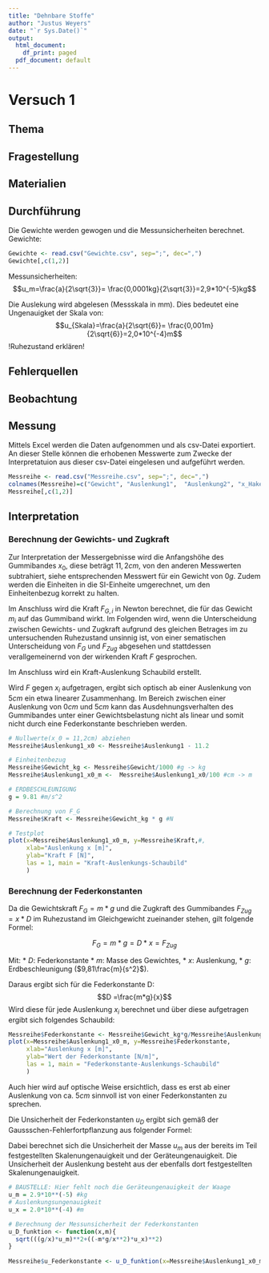 ```yaml
---
title: "Dehnbare Stoffe"
author: "Justus Weyers"
date: "`r Sys.Date()`"
output:
  html_document:
    df_print: paged
  pdf_document: default
---
```

# Versuch 1

## Thema

## Fragestellung

## Materialien

## Durchführung

Die Gewichte werden gewogen und die Messunsicherheiten berechnet.
Gewichte:
```r
Gewichte <- read.csv("Gewichte.csv", sep=";", dec=",")
Gewichte[,c(1,2)]
```

Messunsicherheiten: 
$$u_m=\frac{a}{2\sqrt{3}}= \frac{0,0001kg}{2\sqrt{3}}=2,9*10^{-5}kg$$

Die Auslekung wird abgelesen (Messskala in mm). Dies bedeutet eine Ungenauigket der Skala von:
$$u_{Skala}=\frac{a}{2\sqrt{6}}= \frac{0,001m}{2\sqrt{6}}=2,0*10^{-4}m$$
!Ruhezustand erklären!

## Fehlerquellen 

## Beobachtung 

## Messung
Mittels Excel werden die Daten aufgenommen und als csv-Datei exportiert.
An dieser Stelle können die erhobenen Messwerte zum Zwecke der Interpretatuion aus dieser csv-Datei eingelesen und aufgeführt werden.

```r
Messreihe <- read.csv("Messreihe.csv", sep=";", dec=",")
colnames(Messreihe)=c("Gewicht", "Auslenkung1",  "Auslenkung2", "x_Haken", "x_0_Ende")
Messreihe[,c(1,2)]
```



## Interpretation

### Berechnung der Gewichts- und Zugkraft

Zur Interpretation der Messergebnisse wird die Anfangshöhe des Gummibandes $x_0$, diese beträgt $11,2 cm$, von den anderen Messwerten subtrahiert, siehe entsprechenden Messwert für ein Gewicht von $0g$.
Zudem werden die Einheiten in die SI-Einheite umgerechnet, um den Einheitenbezug korrekt zu halten.

Im Anschluss wird die Kraft $F_{G,i}$ in Newton berechnet, die für das Gewicht $m_i$ auf das Gummiband wirkt.
Im Folgenden wird, wenn die Unterscheidung zwischen Gewichts- und Zugkraft aufgrund des gleichen Betrages im zu untersuchenden Ruhezustand unsinnig ist, von einer sematischen Unterscheidung von $F_G$ und $F_{Zug}$ abgesehen und stattdessen verallgemeinernd von der wirkenden Kraft $F$ gesprochen.

Im Anschluss wird ein Kraft-Auslenkung Schaubild erstellt.

Wird $F$ gegen $x_i$ aufgetragen, ergibt sich  optisch ab einer Auslenkung von $5cm$ ein etwa linearer Zusammenhang. 
Im Bereich zwischen einer Auslenkung von $0cm$ und $5cm$ kann das Ausdehnungsverhalten des Gummibandes unter einer Gewichtsbelastung nicht als linear und somit nicht durch eine Federkonstante beschrieben werden.

```r
# Nullwerte(x_0 = 11,2cm) abziehen
Messreihe$Auslenkung1_x0 <- Messreihe$Auslenkung1 - 11.2

# Einheitenbezug
Messreihe$Gewicht_kg <- Messreihe$Gewicht/1000 #g -> kg
Messreihe$Auslenkung1_x0_m <-  Messreihe$Auslenkung1_x0/100 #cm -> m

# ERDBESCHLEUNIGUNG
g = 9.81 #m/s^2

# Berechnung von F_G
Messreihe$Kraft <- Messreihe$Gewicht_kg * g #N

# Testplot
plot(x=Messreihe$Auslenkung1_x0_m, y=Messreihe$Kraft,#, 
     xlab="Auslenkung x [m]",
     ylab="Kraft F [N]",
     las = 1, main = "Kraft-Auslenkungs-Schaubild"
     )
```

### Berechnung der Federkonstanten

Da die Gewichtskraft $F_G=m*g$ und die Zugkraft des Gummibandes $F_{Zug} = x * D$ im Ruhezustand im Gleichgewicht zueinander stehen, gilt folgende Formel:

$$F_G = m * g = D*x = F_{Zug}$$

Mit:
* $D$: Federkonstante
* $m$: Masse des Gewichtes,
* $x$: Auslenkung,
* $g$: Erdbeschleunigung ($9,81\frac{m}{s^2}$).

Daraus ergibt sich für die Federkonstante D:
$$D =\frac{m*g}{x}$$
Wird diese für jede Auslenkung $x_i$ berechnet und über diese aufgetragen ergibt sich folgendes Schaubild:
```r
Messreihe$Federkonstante <- Messreihe$Gewicht_kg*g/Messreihe$Auslenkung1_x0_m
plot(x=Messreihe$Auslenkung1_x0_m, y=Messreihe$Federkonstante,
     xlab="Auslenkung x [m]",
     ylab="Wert der Federkonstante [N/m]",
     las = 1, main = "Federkonstante-Auslenkungs-Schaubild"
     )
```

Auch hier wird auf optische Weise ersichtlich, dass es erst ab einer Auslenkung von ca. $5cm$ sinnvoll ist von einer Federkonstanten zu sprechen.

Die Unsicherheit der Federkonstanten $u_D$ ergibt sich gemäß der Gaussschen-Fehlerfortpflanzung aus folgender Formel:

\begin{equation}
\begin{split}
u_D &= \sqrt{(\frac{\partial{D}}{\partial{m}}*u_m)^2+(\frac{\partial{D}}{\partial{x}}*u_x)^2}\\
u_D &=\sqrt{(\frac{g}{x}*u_m)^2+(-\frac{m*g}{x^2}*u_x)^2}\\
\end{split}
\end{equation}

Dabei berechnet sich die Unsicherheit der Masse $u_m$ aus der bereits im Teil \textit{Durchführung} festgestellten Skalenungenauigkeit und der Geräteungenauigkeit.
Die Unsicherheit der Auslenkung besteht aus der ebenfalls dort festgestellten Skalenungenauigkeit.

```r
# BAUSTELLE: Hier fehlt noch die Geräteungenauigkeit der Waage
u_m = 2.9*10**(-5) #kg
# Auslenkungsungenauigkeit 
u_x = 2.0*10**(-4) #m

# Berechnung der Messunsicherheit der Federkonstanten
u_D_funktion <- function(x,m){
  sqrt(((g/x)*u_m)**2+((-m*g/x**2)*u_x)**2)
}
 
Messreihe$u_Federkonstante <- u_D_funktion(x=Messreihe$Auslenkung1_x0_m, m=Messreihe$Gewicht_kg)
```

